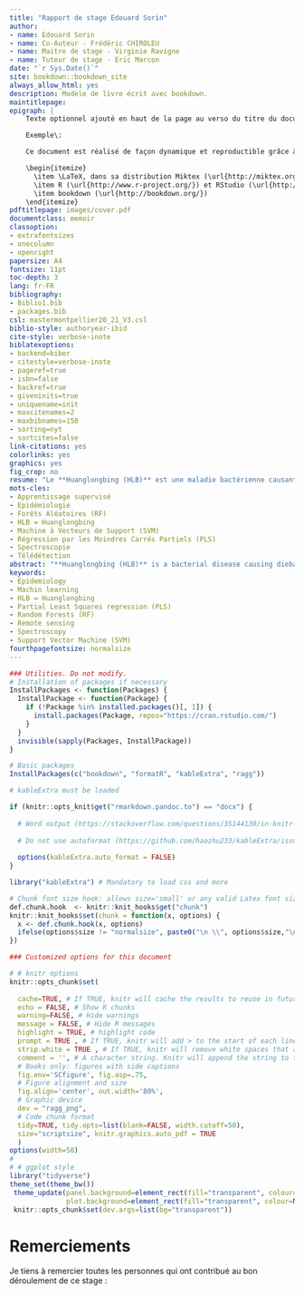 ```yaml
--- 
title: "Rapport de stage Edouard Sorin"
author:
- name: Edouard Sorin
- name: Co-Auteur - Frédéric CHIROLEU
- name: Maitre de stage - Virginie Ravigne
- name: Tuteur de stage - Eric Marcon
date: "`r Sys.Date()`"
site: bookdown::bookdown_site
always_allow_html: yes
description: Modèle de livre écrit avec bookdown.
maintitlepage:
epigraph: |
    Texte optionnel ajouté en haut de la page au verso du titre du document.

    Exemple\:

    Ce document est réalisé de façon dynamique et reproductible grâce à:

    \begin{itemize}
      \item \LaTeX, dans sa distribution Miktex (\url{http://miktex.org/}) et la classe memoir (\url{http://www.ctan.org/pkg/memoir}).
      \item R (\url{http://www.r-project.org/}) et RStudio (\url{http://www.rstudio.com/})
      \item bookdown (\url{http://bookdown.org/})
    \end{itemize}
pdftitlepage: images/cover.pdf
documentclass: memoir
classoption:
- extrafontsizes
- onecolumn
- openright
papersize: A4
fontsize: 11pt
toc-depth: 3
lang: fr-FR
bibliography:
- Biblio1.bib
- packages.bib
csl: mastermontpellier20_21_V3.csl
biblio-style: authoryear-ibid
cite-style: verbose-inote
biblatexoptions:
- backend=biber
- citestyle=verbose-inote
- pageref=true
- isbn=false
- backref=true
- giveninits=true
- uniquename=init
- maxcitenames=2
- maxbibnames=150
- sorting=nyt
- sortcites=false
link-citations: yes
colorlinks: yes
graphics: yes
fig_crop: no
resume: "Le **Huanglongbing (HLB)** est une maladie bactérienne causant le dépérissement des agrumes. Il y a une résurgence de cette maladie sur l’île de la Réunion depuis 2012, ce qui menace les vergers d’agrumes. Les techniques de détections classiques de surveillance de la maladie par PCR sont coûteuses, longues et ne peuvent pas être réalisées à grande échelle. C’est dans ce contexte qu’intervient la technologie de l’analyse par **imagerie spectrale**. Cette technologie se base sur l’analyse de la signature spectrale qu’émet un support en réponse à une exposition lumineuse. Cette méthode est non destructive pour le support traité, en plus d’être relativement peu coûteuse par rapport à la surface couverte. S'ajoute à cela un traitement des données d'imagerie spectrales par **apprentissage supervisé** dans le but de prédire le statut des arbres vis à vis de la maladie au sein des parcelles d'agrumes. Ce travail vise donc à améliorer la surveillance et la gestion de cette maladie en créant un modèle en apprentissage supervisé basé sur l'imagerie spectrale. Ce modèle est prometteur avec une qualité de la prédiction (Accuracy) de 92.6% pour la méthode des Moindres Carrés Partiels (PLS) sur une base d'apprentissage de 8400 spectres de réflectance.\n"
mots-cles:
- Apprentissage supervisé
- Epidémiologie
- Forêts Aléatoires (RF)
- HLB = Huanglongbing
- Machine à Vecteurs de Support (SVM)
- Régression par les Moindres Carrés Partiels (PLS)
- Spectroscopie
- Télédétection
abstract: "**Huanglongbing (HLB)** is a bacterial disease causing dieback of citrus trees. There has been a resurgence of this disease on Reunion Island since 2012, which threatens citrus orchards. The conventional detection techniques for disease surveillance by PCR are expensive, time consuming and cannot be carried out on a large scale. This is where the technology of **spectral imaging** analysis comes in. This technology is based on the analysis of the spectral signature that a medium emits in response to light exposure. This method is non-destructive for the treated substrate, in addition to being relatively inexpensive compared to the surface covered. In addition, there is processing of spectral imaging data by **machine learning** in order to predict the status of trees with regard to disease within citrus plots. This work therefore aims to improve the surveillance and management of this disease by creating a supervised learning model based on spectral imaging. This model is promising with a prediction quality (Accuracy) of 92.6% for the Partial Least Squares (PLS) method on a training base of 8400 reflectance spectra.\n"
keywords:
- Epidemiology
- Machin learning
- HLB = Huanglongbing
- Partial Least Squares regression (PLS) 
- Random Forests (RF)
- Remote sensing
- Spectroscopy
- Support Vector Machine (SVM)
fourthpagefontsize: normalsize
---
```


<!-- Commande nécessaire pour la copie de l'icône "Essentiel" en HTML--> 
<img src="images/Essentiel.png" alt="image" hidden/>

```r
### Utilities. Do not modify.
# Installation of packages if necessary
InstallPackages <- function(Packages) {
  InstallPackage <- function(Package) {
    if (!Package %in% installed.packages()[, 1]) {
      install.packages(Package, repos="https://cran.rstudio.com/")
    }
  }
  invisible(sapply(Packages, InstallPackage))
}

# Basic packages
InstallPackages(c("bookdown", "formatR", "kableExtra", "ragg"))

# kableExtra must be loaded 

if (knitr::opts_knit$get("rmarkdown.pandoc.to") == "docx") {
  
  # Word output (https://stackoverflow.com/questions/35144130/in-knitr-how-can-i-test-for-if-the-output-will-be-pdf-or-word)
  
  # Do not use autoformat (https://github.com/haozhu233/kableExtra/issues/308)
  
  options(kableExtra.auto_format = FALSE)
}

library("kableExtra") # Mandatory to load css and more

# Chunk font size hook: allows size='small' or any valid Latex font size in chunk options
def.chunk.hook  <- knitr::knit_hooks$get("chunk")
knitr::knit_hooks$set(chunk = function(x, options) {
  x <- def.chunk.hook(x, options)
  ifelse(options$size != "normalsize", paste0("\n \\", options$size,"\n\n", x, "\n\n \\normalsize"), x)
})
```

```r
### Customized options for this document

# # knitr options
knitr::opts_chunk$set(
  
  cache=TRUE, # If TRUE, knitr will cache the results to reuse in future knits. Knitr will reuse the results until the code chunk is altered
  echo = FALSE, # Show R chunks
  warning=FALSE, # Hide warnings
  message = FALSE, # Hide R messages
  highlight = TRUE, # highlight code
  prompt = TRUE , # If TRUE, knitr will add > to the start of each line of code displayed in the final document
  strip.white = TRUE , # If TRUE, knitr will remove white spaces that appear at the beginning or end of a code chunk
  comment = '', # A character string. Knitr will append the string to the start of each line of results in the final document.
  # Books only: figures with side captions
  fig.env='SCfigure', fig.asp=.75,
  # Figure alignment and size
  fig.align='center', out.width='80%',
  # Graphic device
  dev = "ragg_png",
  # Code chunk format
  tidy=TRUE, tidy.opts=list(blank=FALSE, width.cutoff=50),
  size="scriptsize", knitr.graphics.auto_pdf = TRUE
  )
options(width=50)
# 
# # ggplot style
library("tidyverse")
theme_set(theme_bw())
 theme_update(panel.background=element_rect(fill="transparent", colour=NA),
              plot.background=element_rect(fill="transparent", colour=NA))
 knitr::opts_chunk$set(dev.args=list(bg="transparent"))

```

# Remerciements {-}

Je tiens à remercier toutes les personnes qui ont contribué au bon déroulement de ce stage : 

\begin{small}
\begin{itemize}

\item[——] Virginie RAVIGNE, mon encadrante de stage pour son encadrement, sa gentillesse , ses conseils et l'autonomie qu'elle m'a laissée au cours de ce stage afin que je développe mes propres axes de recherche sur cette thématique ;

\item[——] Frédéric CHIROLEU, chercheur en biostatistiques, co-auteur de ce rapport, et Thuy-Trang CAO, pour leur grande aide à la réalisation des scripts R et toutes les choses apprises lors de ces rendez-vous ;

\item[——] Olivier PRUVOST,  pour son aide lors des analyse qPCR et son encadrement au laboratoire ;

\item[——] Karine BOYER, pour m’avoir conseillé et formé aux techniques de laboratoire ;

\item[——] Ismaël HOUILLON, doctorant, pour ses conseils et ses jeux de mots douteux ;

\item[——] Elisa PAYET, technicienne à la FDGDON, pour avoir pris le temps de nous communiquer leurs résultats des détections du HLB et les numéros des agriculteurs ;

\item[——] Raphaël SOLESSE, ainsi que Emmanuel TILLARD, pour leurs conseils, sur le pilotage de drones et la formation à l’utilisation des instruments de mesure de spectrométrie ;

\item[——] Louis-Axel EDOUARD RAMBAUT, pour son aide sur les scripts R et ses discussions pertinentes ;

\item[——] Claire MELOT, stagiaire au CIRAD, pour sa bonne humeur et son aide aux analyses de laboratoire tardives ;

\item[——] Le CIRAD, l’équipe du 3P de Saint-Pierre et en particulier les agents de l’UMR PVBMT (Unité Mixte de 
Recherche Peuplements Végétaux et Bioagresseurs en Milieux Tropicaux) ;

\item[——] Les stagiaires des Kazz pour leur amitié, les mangues et toutes les choses partagées ensemble qui ont rendu ce stage inoubliable !

\end{itemize}
\end{small}

<!-- La commande \mainmatter marque le début du corps du document LaTeX--> 
<!-- Elle ne doit pas être supprimée-->
\mainmatter